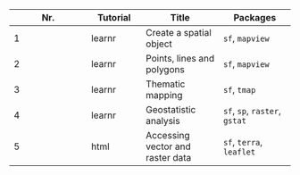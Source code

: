 | Nr. | Tutorial | Title | Packages | Links |
|----------|-------|----------|---------|
| 1 | learnr | Create a spatial object | `sf`, `mapview` | [shinyapps 1](https://yessl3-unswcoders.shinyapps.io/tutorial-1-create-spatial-object/) / [shinyapps 2](https://ecosphere.shinyapps.io/tutorial-1-create-spatial-object/) |
| 2 | learnr | Points, lines and polygons | `sf`, `mapview` | [shinyapps 1](https://yessl3-unswcoders.shinyapps.io/tutorial-2-points-lines-polygons/) / [shinyapps 2]( https://ecosphere.shinyapps.io/tutorial-2-points-lines-polygons/) |
| 3 | learnr | Thematic mapping | `sf`, `tmap` | [posit cloud](https://posit.cloud/content/7255037) / [posit connect](https://posit-connect-unsw.intersect.org.au/content/fbb893a7-f657-435a-ab18-4116252cd14c) |
| 4 | learnr | Geostatistic analysis | `sf`, `sp`, `raster`, `gstat` | [shinyapps 1](https://ecosphere.shinyapps.io/tutorial-4-geostatistic-example/) |
| 5 | html | Accessing vector and raster data | `sf`, `terra`, `leaflet` | [rpubs](https://rpubs.com/jrfep/geospatial-tutorial-5)  |
